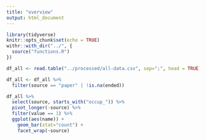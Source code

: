 ```yaml
---
title: "overview"
output: html_document
---
```


```r
library(tidyverse)
knitr::opts_chunk$set(echo = TRUE)
withr::with_dir("../", {
  source("functions.R")
})
```

```r
df_all <- read.table("../processed/all-data.csv", sep=";", head = TRUE)
```

```r
df_all <- df_all %>%
  filter(source == "paper" | !is.na(ended))
```

```r
df_all %>%
  select(source, starts_with("occup_")) %>%
  pivot_longer(-source) %>%
  filter(value == 1) %>%
  ggplot(aes(name)) +
    geom_bar(stat="count") +
    facet_wrap(~source)
```